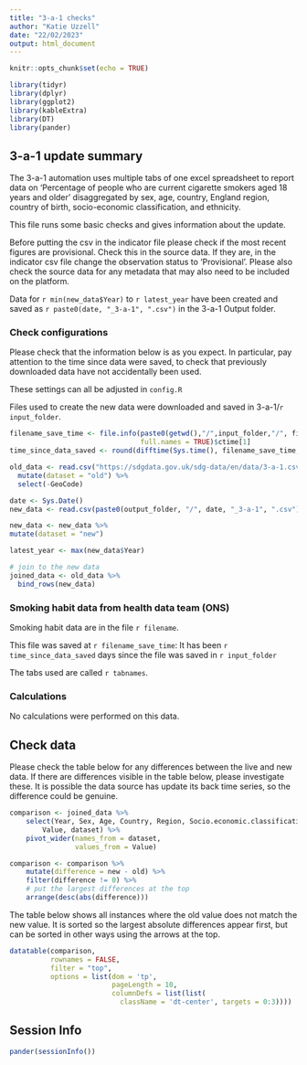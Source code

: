 ```yaml
---
title: "3-a-1 checks"
author: "Katie Uzzell"
date: "22/02/2023"
output: html_document
---
```


```r
knitr::opts_chunk$set(echo = TRUE)
```


```r
library(tidyr)
library(dplyr)
library(ggplot2)
library(kableExtra)
library(DT)
library(pander)
```

## **3-a-1 update summary**

The 3-a-1 automation uses multiple tabs of one excel spreadsheet to report data
on 'Percentage of people who are current cigarette smokers aged 18 years and older'
disaggregated by sex, age, country, England region, country of birth, socio-economic
classification, and ethnicity.

This file runs some basic checks and gives information about the update.

Before putting the csv in the indicator file please check if the most recent 
figures are provisional. Check this in the source data. If they 
are, in the indicator csv file change the observation status to 'Provisional'.
Please also check the source data for any metadata that may also need to be included
on the platform.

Data for `r min(new_data$Year)` to `r latest_year` have been created and 
saved as `r paste0(date, "_3-a-1", ".csv")` in the 3-a-1 Output folder.  
    
### **Check configurations**

Please check that the information below is as you expect. In particular, pay 
attention to the time since data were saved, to check that previously 
downloaded data have not accidentally been used.
    
These settings can all be adjusted in `config.R`
    
Files used to create the new data were downloaded and saved in 
3-a-1/`r input_folder`.  
  
```r
filename_save_time <- file.info(paste0(getwd(),"/",input_folder,"/", filename), 
                                full.names = TRUE)$ctime[1]
time_since_data_saved <- round(difftime(Sys.time(), filename_save_time, units = "days"), 2)

```

```r
old_data <- read.csv("https://sdgdata.gov.uk/sdg-data/en/data/3-a-1.csv") %>%
  mutate(dataset = "old") %>%
  select(-GeoCode)

date <- Sys.Date()
new_data <- read.csv(paste0(output_folder, "/", date, "_3-a-1", ".csv"))

new_data <- new_data %>%
mutate(dataset = "new")

latest_year <- max(new_data$Year)

# join to the new data
joined_data <- old_data %>% 
  bind_rows(new_data) 

```

### **Smoking habit data from health data team (ONS)**  

Smoking habit data are in the file `r filename`.   

This file was saved at `r filename_save_time`: It has been 
`r time_since_data_saved` days since the file was saved in 
`r input_folder`  

The tabs used are called
`r tabnames`. 

### **Calculations**

No calculations were performed on this data.

## **Check data**

Please check the table below for any differences between the live and new data.
If there are differences visible in the table below, please investigate these.
It is possible the data source has update its back time series, so the difference
could be genuine. 

```r

comparison <- joined_data %>% 
    select(Year, Sex, Age, Country, Region, Socio.economic.classification, Ethnicity, Country.of.birth,
        Value, dataset) %>%
    pivot_wider(names_from = dataset,
                values_from = Value)

comparison <- comparison %>% 
    mutate(difference = new - old) %>% 
    filter(difference != 0) %>% 
    # put the largest differences at the top
    arrange(desc(abs(difference)))

```

The table below shows all instances where the old value does not match the new 
value. It is sorted so the largest absolute differences appear first, but can
be sorted in other ways using the arrows at the top.

```r
datatable(comparison, 
          rownames = FALSE, 
          filter = "top",
          options = list(dom = 'tp', 
                         pageLength = 10,
                         columnDefs = list(list(
                           className = 'dt-center', targets = 0:3))))
```

## Session Info
```r
pander(sessionInfo())
```

